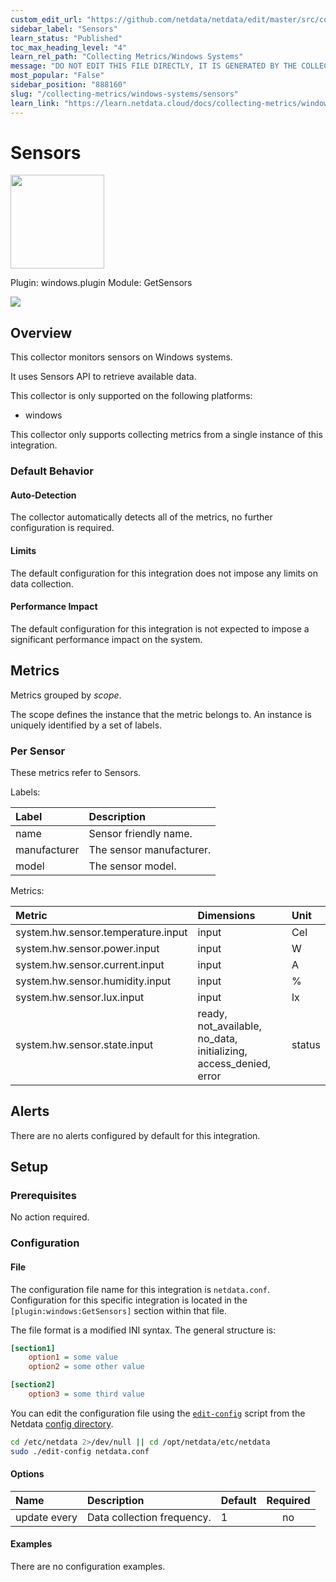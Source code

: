 ```yaml
---
custom_edit_url: "https://github.com/netdata/netdata/edit/master/src/collectors/windows.plugin/metadata.yaml"
sidebar_label: "Sensors"
learn_status: "Published"
toc_max_heading_level: "4"
learn_rel_path: "Collecting Metrics/Windows Systems"
message: "DO NOT EDIT THIS FILE DIRECTLY, IT IS GENERATED BY THE COLLECTOR'S metadata.yaml FILE"
most_popular: "False"
sidebar_position: "888160"
slug: "/collecting-metrics/windows-systems/sensors"
learn_link: "https://learn.netdata.cloud/docs/collecting-metrics/windows-systems/sensors"
---
```



# Sensors


<img src="https://netdata.cloud/img/windows.svg" width="150"/>


Plugin: windows.plugin
Module: GetSensors

<img src="https://img.shields.io/badge/maintained%20by-Netdata-%2300ab44" />

## Overview

This collector monitors sensors on Windows systems.


It uses Sensors API to retrieve available data.


This collector is only supported on the following platforms:

- windows

This collector only supports collecting metrics from a single instance of this integration.


### Default Behavior

#### Auto-Detection

The collector automatically detects all of the metrics, no further configuration is required.


#### Limits

The default configuration for this integration does not impose any limits on data collection.

#### Performance Impact

The default configuration for this integration is not expected to impose a significant performance impact on the system.


## Metrics

Metrics grouped by *scope*.

The scope defines the instance that the metric belongs to. An instance is uniquely identified by a set of labels.



### Per Sensor

These metrics refer to Sensors.

Labels:

| Label      | Description     |
|:-----------|:----------------|
| name | Sensor friendly name. |
| manufacturer | The sensor manufacturer. |
| model | The sensor model. |

Metrics:

| Metric | Dimensions | Unit |
|:------|:----------|:----|
| system.hw.sensor.temperature.input | input | Cel |
| system.hw.sensor.power.input | input | W |
| system.hw.sensor.current.input | input | A |
| system.hw.sensor.humidity.input | input | % |
| system.hw.sensor.lux.input | input | lx |
| system.hw.sensor.state.input | ready, not_available, no_data, initializing, access_denied, error | status |



## Alerts

There are no alerts configured by default for this integration.


## Setup

### Prerequisites

No action required.

### Configuration

#### File

The configuration file name for this integration is `netdata.conf`.
Configuration for this specific integration is located in the `[plugin:windows:GetSensors]` section within that file.

The file format is a modified INI syntax. The general structure is:

```ini
[section1]
    option1 = some value
    option2 = some other value

[section2]
    option3 = some third value
```
You can edit the configuration file using the [`edit-config`](/docs/netdata-agent/configuration#edit-a-configuration-file-using-edit-config) script from the
Netdata [config directory](/docs/netdata-agent/configuration#the-netdata-config-directory).

```bash
cd /etc/netdata 2>/dev/null || cd /opt/netdata/etc/netdata
sudo ./edit-config netdata.conf
```
#### Options



| Name | Description | Default | Required |
|:----|:-----------|:-------|:--------:|
| update every | Data collection frequency. | 1 | no |

#### Examples
There are no configuration examples.


